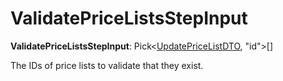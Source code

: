 
# ValidatePriceListsStepInput

 **ValidatePriceListsStepInput**: Pick&#60;[UpdatePriceListDTO](../../../pricing/interfaces/pricing.UpdatePriceListDTO/page.mdx), "id"&#62;[]

The IDs of price lists to validate that they exist.
